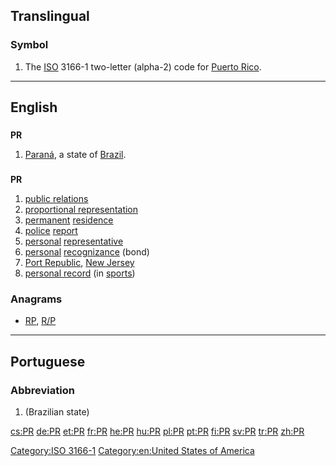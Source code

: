 {{also|pr|Pr|P.R.|.pr}}
==Translingual==

===Symbol===
{{head|mul|symbol}}

# The [[ISO]] 3166-1 two-letter (alpha-2) code for [[Puerto Rico]].

[[Category:ISO 3166-1]]
----

==English==

==={{abbreviation}}===
'''PR'''

# [[Paraná]], a state of [[Brazil]].

==={{initialism}}===
'''PR'''

# [[public relations]]
# [[proportional representation]]
# [[permanent]] [[residence]]
# [[police]] [[report]]
# [[personal]] [[representative]]
# [[personal]] [[recognizance]] (bond)
# [[Port Republic]], [[New Jersey]]
# [[personal record]] (in [[sport|sports]])

===Anagrams===
* [[RP#English|RP]], [[R/P#English|R/P]]

[[Category:en:United States of America]]

----

==Portuguese==

===Abbreviation===
{{head|pt|abbreviation}}

# {{abbreviation of|Paraná|lang=pt}} (Brazilian state)

[[cs:PR]]
[[de:PR]]
[[et:PR]]
[[fr:PR]]
[[he:PR]]
[[hu:PR]]
[[pl:PR]]
[[pt:PR]]
[[fi:PR]]
[[sv:PR]]
[[tr:PR]]
[[zh:PR]]